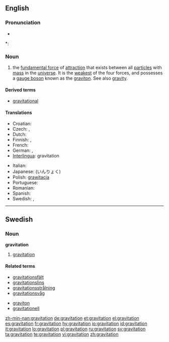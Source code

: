 {{also|Gravitation}}
==English==
{{wikipedia}}

===Pronunciation===
* {{audio|en-us-gravitation.ogg|Audio (US)}}

*: {{rhymes|eɪʃǝn}}

===Noun===
{{infl|en|noun}}

# {{physics}} the [[fundamental force]] of [[attraction]] that exists between all [[particle]]s with [[mass]] in the [[universe]].  It is the [[weakest]] of the four forces, and possesses a [[gauge boson]] known as the [[graviton]].  See also [[gravity]].

====Derived terms====
* [[gravitational]]

====Translations====
{{trans-top|fundamental force of attraction}}
* Croatian: {{t-|hr|gravitacija|f|alt=gravitácija}}
* Czech: {{t-|cs|přitažlivost|f}}, {{t-|cs|gravitace|f}}
* Dutch: {{t+|nl|zwaartekracht|f}}
* Finnish: {{t-|fi|painovoima}}, {{t-|fi|gravitaatio}}
* French: {{t+|fr|gravitation|f}}
* German: {{t+|de|Schwerkraft|f}}, {{t+|de|Gravitation|f}}
* [[Interlingua]]: gravitation
{{trans-mid}}
* Italian: {{t+|it|gravitazione|f}}
* Japanese: {{t-|ja|引力|tr=inryoku|sc=Jpan}} (いんりょく)
* Polish: [[grawitacja]] {{f}}
* Portuguese: {{t+|pt|gravitação|f}}
* Romanian: {{t-|ro|gravitaţie|f}}
* Spanish: {{t+|es|gravitación|f}}
* Swedish: {{t+|sv|gravitation|c}}, {{t+|sv|tyngdkraft|c}}
{{trans-bottom}}

----

==Swedish==

===Noun===
{{sv-noun-unc-irreg-c|2=gravitationen}}
'''gravitation''' {{c}}

# {{context|physics|lang=sv}} [[#English|gravitation]]

====Related terms====
* [[gravitationsfält]]
* [[gravitationslins]]
* [[gravitationsstrålning]]
* [[gravitationsvåg]]

* [[graviton#Swedish|graviton]]
* [[gravitationell]]

[[zh-min-nan:gravitation]]
[[de:gravitation]]
[[et:gravitation]]
[[el:gravitation]]
[[es:gravitation]]
[[fr:gravitation]]
[[hy:gravitation]]
[[io:gravitation]]
[[id:gravitation]]
[[it:gravitation]]
[[lo:gravitation]]
[[pl:gravitation]]
[[ru:gravitation]]
[[sv:gravitation]]
[[ta:gravitation]]
[[te:gravitation]]
[[vi:gravitation]]
[[zh:gravitation]]